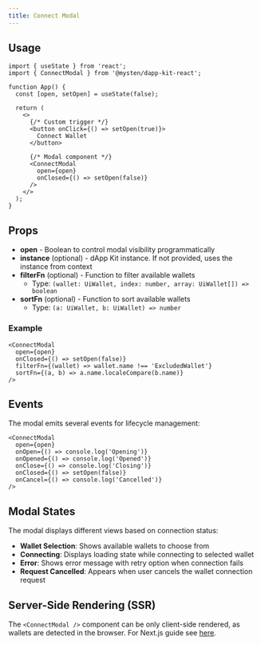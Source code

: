 ```yaml
---
title: Connect Modal
---
```


## Usage

```tsx
import { useState } from 'react';
import { ConnectModal } from '@mysten/dapp-kit-react';

function App() {
  const [open, setOpen] = useState(false);

  return (
    <>
      {/* Custom trigger */}
      <button onClick={() => setOpen(true)}>
        Connect Wallet
      </button>

      {/* Modal component */}
      <ConnectModal
        open={open}
        onClosed={() => setOpen(false)}
      />
    </>
  );
}
```

## Props

- **open** - Boolean to control modal visibility programmatically
- **instance** (optional) - dApp Kit instance. If not provided, uses the instance from context
- **filterFn** (optional) - Function to filter available wallets
  - Type: `(wallet: UiWallet, index: number, array: UiWallet[]) => boolean`
- **sortFn** (optional) - Function to sort available wallets
  - Type: `(a: UiWallet, b: UiWallet) => number`

### Example
```tsx
<ConnectModal
  open={open}
  onClosed={() => setOpen(false)}
  filterFn={(wallet) => wallet.name !== 'ExcludedWallet'}
  sortFn={(a, b) => a.name.localeCompare(b.name)}
/>
```

## Events

The modal emits several events for lifecycle management:

```tsx
<ConnectModal
  open={open}
  onOpen={() => console.log('Opening')}
  onOpened={() => console.log('Opened')}
  onClose={() => console.log('Closing')}
  onClosed={() => setOpen(false)}
  onCancel={() => console.log('Cancelled')}
/>
```

## Modal States

The modal displays different views based on connection status:

- **Wallet Selection**: Shows available wallets to choose from
- **Connecting**: Displays loading state while connecting to selected wallet
- **Error**: Shows error message with retry option when connection fails
- **Request Cancelled**: Appears when user cancels the wallet connection request

## Server-Side Rendering (SSR)

The `<ConnectModal />` component can be only client-side rendered, as wallets are detected in the browser. For Next.js guide see [here](../../next-js).

